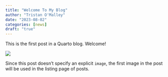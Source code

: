 ```yaml
---
title: "Welcome To My Blog"
author: "Tristan O'Malley"
date: "2023-08-02"
categories: [news]
draft: "true"
---
```


This is the first post in a Quarto blog. Welcome!

![](thumbnail.jpg)

Since this post doesn't specify an explicit `image`, the first image in the post will be used in the listing page of posts.
